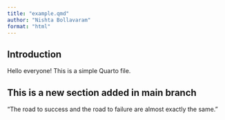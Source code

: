 ```yaml
---
title: "example.qmd"
author: "Nishta Bollavaram"
format: "html"
---
```



## Introduction

Hello everyone! This is a simple Quarto file.

## This is a new section added in main branch

“The road to success and the road to failure are almost exactly the same.”

